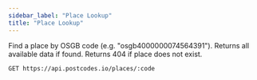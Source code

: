 ```yaml
---
sidebar_label: "Place Lookup"
title: "Place Lookup"
---
```


Find a place by OSGB code (e.g. "osgb4000000074564391"). Returns all available data if found. Returns 404 if place does not exist.

```get
GET https://api.postcodes.io/places/:code
```
